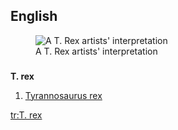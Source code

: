 ==English==

{{wikipedia}}
[[Image:Tyrannosaurus BW.jpg|thumb|A T. Rex artists' interpretation]]

==={{abbreviation}}===
'''T. rex'''
# [[Tyrannosaurus rex]]

[[tr:T. rex]]